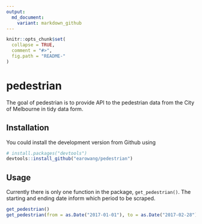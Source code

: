 ```yaml
---
output:
  md_document:
    variant: markdown_github
---
```


<!-- README.md is generated from README.Rmd. Please edit that file -->

```r
knitr::opts_chunk$set(
  collapse = TRUE,
  comment = "#>",
  fig.path = "README-"
)
```

# pedestrian

The goal of pedestrian is to provide API to the pedestrian data from the City of Melbourne in tidy data form.

## Installation

You could install the development version from Github using

```r
# install.packages("devtools")
devtools::install_github("earowang/pedestrian")
```

## Usage

Currently there is only one function in the package, `get_pedestrian()`. The starting and ending date inform which period to be scraped.

```r
get_pedestrian()
get_pedestrian(from = as.Date("2017-01-01"), to = as.Date("2017-02-28"))
```

